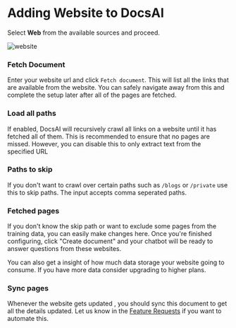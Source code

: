 # Adding Website to DocsAI

Select **Web** from the available sources and proceed.

![website](/docs/website.jpeg)


### Fetch Document
Enter your website url and click `Fetch document`. This will list all the links that are available from the website. You can safely navigate away from this and complete the setup later after all of the pages are fetched.

### Load all paths
If enabled, DocsAI will recursively crawl all links on a website until it has fetched all of them. This is recommended to ensure that no pages are missed. However, you can disable this to only extract text from the specified URL

### Paths to skip
If you don't want to crawl over certain paths such as `/blogs` or `/private` use this to skip paths. The input accepts comma seperated paths.

### Fetched pages
If you don't know the skip path or want to exclude some pages from the training data, you can easily make changes here. Once you're finished configuring, click "Create document" and your chatbot will be ready to answer questions from these websites.

You can also get a insight of how much data storage your website going to consume. If you have more data consider upgrading to higher plans.


### Sync pages
Whenever the website gets updated , you should sync this document to get all the details updated. Let us know in the [Feature Requests](https://docsai.canny.io/featrue-requests) if you want to automate this.

